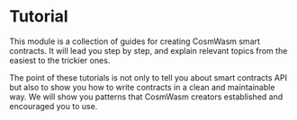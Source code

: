 # Tutorial

This module is a collection of guides for creating CosmWasm smart contracts. It will lead you step
by step, and explain relevant topics from the easiest to the trickier ones.

The point of these tutorials is not only to tell you about smart contracts API but also to show you
how to write contracts in a clean and maintainable way. We will show you patterns that CosmWasm
creators established and encouraged you to use.
